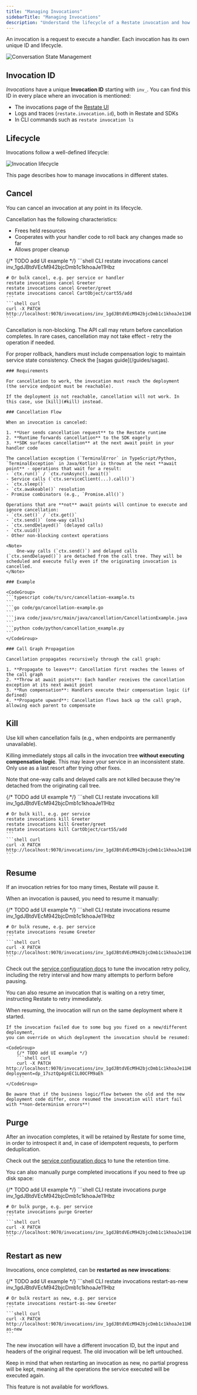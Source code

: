 ```yaml
---
title: "Managing Invocations"
sidebarTitle: "Managing Invocations"
description: "Understand the lifecycle of a Restate invocation and how to manage it."
---
```

An invocation is a request to execute a handler. Each invocation has its own unique ID and lifecycle.


<Frame>
    <img src="/img/tour/agents/exclusive-handlers.png" alt="Conversation State Management" />
</Frame>

## Invocation ID

_Invocations_ have a unique **Invocation ID** starting with `inv_`. You can find this ID in every place where an invocation is mentioned:

- The invocations page of the [Restate UI](/installation#restate-ui)
- Logs and traces (`restate.invocation.id`), both in Restate and SDKs
- In CLI commands such as `restate invocation ls`

## Lifecycle
Invocations follow a well-defined lifecycle:

<img src="/img/services/invocation/invocation_lifecycle.png" alt="Invocation lifecycle" />

This page describes how to manage invocations in different states.

## Cancel

You can cancel an invocation at any point in its lifecycle. 

Cancellation has the following characteristics:

- Frees held resources
- Cooperates with your handler code to roll back any changes made so far
- Allows proper cleanup

<CodeGroup>
    {/* TODO add UI example */}
    ```shell CLI
    restate invocations cancel inv_1gdJBtdVEcM942bjcDmb1c1khoaJe11Hbz

    # Or bulk cancel, e.g. per service or handler
    restate invocations cancel Greeter
    restate invocations cancel Greeter/greet
    restate invocations cancel CartObject/cart55/add
    ```
    ```shell curl
    curl -X PATCH http://localhost:9070/invocations/inv_1gdJBtdVEcM942bjcDmb1c1khoaJe11Hbz/cancel
    ```
</CodeGroup>

Cancellation is non-blocking. The API call may return before cancellation completes. In rare cases, cancellation may not take effect - retry the operation if needed.

<Info>
    For proper rollback, handlers must include compensation logic to maintain service state consistency. Check the [sagas guide](/guides/sagas).
</Info>

<Accordion title="How Cancellation Works">

    ### Requirements

    For cancellation to work, the invocation must reach the deployment (the service endpoint must be reachable).

    If the deployment is not reachable, cancellation will not work. In this case, use [kill](#kill) instead.

    ### Cancellation Flow

    When an invocation is canceled:

    1. **User sends cancellation request** to the Restate runtime
    2. **Runtime forwards cancellation** to the SDK eagerly
    3. **SDK surfaces cancellation** at the next await point in your handler code

    The cancellation exception (`TerminalError` in TypeScript/Python, `TerminalException` in Java/Kotlin) is thrown at the next **await point** - operations that wait for a result:
    - `ctx.run()` / `ctx.runAsync().await()`
    - Service calls (`ctx.serviceClient(...).call()`)
    - `ctx.sleep()`
    - `ctx.awakeable()` resolution
    - Promise combinators (e.g., `Promise.all()`)

    Operations that are **not** await points will continue to execute and ignore cancellation:
    - `ctx.set()` / `ctx.get()`
    - `ctx.send()` (one-way calls)
    - `ctx.sendDelayed()` (delayed calls)
    - `ctx.uuid()`
    - Other non-blocking context operations

    <Note>
        One-way calls (`ctx.send()`) and delayed calls (`ctx.sendDelayed()`) are detached from the call tree. They will be scheduled and execute fully even if the originating invocation is cancelled.
    </Note>

    ### Example

    <CodeGroup>
    ```typescript code/ts/src/cancellation-example.ts
    ```
    ```go code/go/cancellation-example.go
    ```
    ```java code/java/src/main/java/cancellation/CancellationExample.java
    ```
    ```python code/python/cancellation_example.py
    ```
    </CodeGroup>

    ### Call Graph Propagation

    Cancellation propagates recursively through the call graph:

    1. **Propagate to leaves**: Cancellation first reaches the leaves of the call graph
    2. **Throw at await points**: Each handler receives the cancellation exception at its next await point
    3. **Run compensation**: Handlers execute their compensation logic (if defined)
    4. **Propagate upward**: Cancellation flows back up the call graph, allowing each parent to compensate

</Accordion>

## Kill

Use kill when cancellation fails (e.g., when endpoints are permanently unavailable).

Killing immediately stops all calls in the invocation tree **without executing compensation logic**. This may leave your service in an inconsistent state. Only use as a last resort after trying other fixes.

Note that one-way calls and delayed calls are not killed because they're detached from the originating call tree.

<CodeGroup>
    {/* TODO add UI example */}
    ```shell CLI
    restate invocations kill inv_1gdJBtdVEcM942bjcDmb1c1khoaJe11Hbz

    # Or bulk kill, e.g. per service
    restate invocations kill Greeter
    restate invocations kill Greeter/greet
    restate invocations kill CartObject/cart55/add
    ```
    ```shell curl
    curl -X PATCH http://localhost:9070/invocations/inv_1gdJBtdVEcM942bjcDmb1c1khoaJe11Hbz/kill
    ```
</CodeGroup>

## Resume

If an invocation retries for too many times, Restate will pause it.

When an invocation is paused, you need to resume it manually:

<CodeGroup>
    {/* TODO add UI example */}
    ```shell CLI
    restate invocations resume inv_1gdJBtdVEcM942bjcDmb1c1khoaJe11Hbz

    # Or bulk resume, e.g. per service
    restate invocations resume Greeter
    ```
    ```shell curl
    curl -X PATCH http://localhost:9070/invocations/inv_1gdJBtdVEcM942bjcDmb1c1khoaJe11Hbz/resume
    ```
</CodeGroup>

Check out the [service configuration docs](/services/configuration#retries) to tune the invocation retry policy,
including the retry interval and how many attempts to perform before pausing.

You can also resume an invocation that is waiting on a retry timer, instructing Restate to retry immediately.

<Accordion title="Resuming on a different deployment">
    When resuming, the invocation will run on the same deployment where it started.

    If the invocation failed due to some bug you fixed on a new/different deployment,
    you can override on which deployment the invocation should be resumed:

    <CodeGroup>
        {/* TODO add UI example */}
        ```shell curl
        curl -X PATCH http://localhost:9070/invocations/inv_1gdJBtdVEcM942bjcDmb1c1khoaJe11Hbz/resume\?deployment=dp_17sztQp4gnEC1L0OCFM9aEh
        ```
    </CodeGroup>

    Be aware that if the business logic/flow between the old and the new deployment code differ, once resumed the invocation will start fail with **non-determinism errors**!
</Accordion>

## Purge

After an invocation completes, it will be retained by Restate for some time, in order to introspect it and, in case of idempotent requests, to perform deduplication.

Check out the [service configuration docs](/services/configuration#retention-of-completed-invocations) to tune the retention time.

You can also manually purge completed invocations if you need to free up disk space:

<CodeGroup>
    {/* TODO add UI example */}
    ```shell CLI
    restate invocations purge inv_1gdJBtdVEcM942bjcDmb1c1khoaJe11Hbz

    # Or bulk purge, e.g. per service
    restate invocations purge Greeter
    ```
    ```shell curl
    curl -X PATCH http://localhost:9070/invocations/inv_1gdJBtdVEcM942bjcDmb1c1khoaJe11Hbz/purge
    ```
</CodeGroup>

## Restart as new

Invocations, once completed, can be **restarted as new invocations**:

<CodeGroup>
    {/* TODO add UI example */}
    ```shell CLI
    restate invocations restart-as-new inv_1gdJBtdVEcM942bjcDmb1c1khoaJe11Hbz

    # Or bulk restart as new, e.g. per service
    restate invocations restart-as-new Greeter
    ```
    ```shell curl
    curl -X PATCH http://localhost:9070/invocations/inv_1gdJBtdVEcM942bjcDmb1c1khoaJe11Hbz/restart-as-new
    ```
</CodeGroup>

The new invocation will have a different invocation ID, but the input and headers of the original request.
The old invocation will be left untouched.

Keep in mind that when restarting an invocation as new, no partial progress will be kept, meaning all the operations the service executed will be executed again.

This feature is not available for workflows.